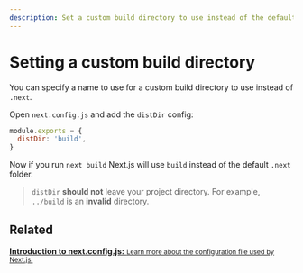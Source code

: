 ```yaml
---
description: Set a custom build directory to use instead of the default .next directory.
---
```


# Setting a custom build directory

You can specify a name to use for a custom build directory to use instead of `.next`.

Open `next.config.js` and add the `distDir` config:

```js
module.exports = {
  distDir: 'build',
}
```

Now if you run `next build` Next.js will use `build` instead of the default `.next` folder.

> `distDir` **should not** leave your project directory. For example, `../build` is an **invalid** directory.

## Related

<div className="card">
  <a href="/docs/api-reference/next.config.js/introduction.md">
    <b>Introduction to next.config.js:</b>
    <small>Learn more about the configuration file used by Next.js.</small>
  </a>
</div>

